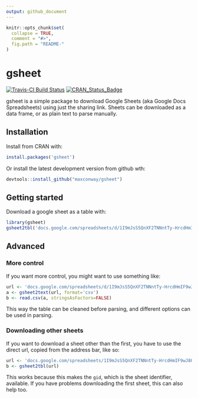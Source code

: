 ```yaml
---
output: github_document
---
```


<!-- README.md is generated from README.Rmd. Please edit that file -->

```r
knitr::opts_chunk$set(
  collapse = TRUE,
  comment = "#>",
  fig.path = "README-"
)
```

# gsheet
[![Travis-CI Build Status](https://travis-ci.org/maxconway/gsheet.png?branch=master)](https://travis-ci.org/maxconway/gsheet)
[![CRAN_Status_Badge](http://www.r-pkg.org/badges/version/gsheet)](https://cran.r-project.org/package=gsheet)

gsheet is a simple package to download Google Sheets (aka Google Docs Spreadsheets) using just the sharing link. Sheets can be downloaded as a data frame, or as plain text to parse manually. 

## Installation
Install from CRAN with:
```r
install.packages('gsheet')
```

Or install the latest development version from github wth:
```r
devtools::install_github("maxconway/gsheet")
```

## Getting started
Download a google sheet as a table with:
```r
library(gsheet)
gsheet2tbl('docs.google.com/spreadsheets/d/1I9mJsS5QnXF2TNNntTy-HrcdHmIF9wJ8ONYvEJTXSNo')
```

## Advanced
### More control
If you want more control, you might want to use something like:
```r
url <- 'docs.google.com/spreadsheets/d/1I9mJsS5QnXF2TNNntTy-HrcdHmIF9wJ8ONYvEJTXSNo'
a <- gsheet2text(url, format='csv')
b <- read.csv(a, stringsAsFactors=FALSE)
```
This way the table can be cleaned before parsing, and different options can be used in parsing.

### Downloading other sheets
If you want to download a sheet other than the first, you have to use the direct url, copied from the address bar, like so:
```r
url <- 'docs.google.com/spreadsheets/1I9mJsS5QnXF2TNNntTy-HrcdHmIF9wJ8ONYvEJTXSNo#gid=850032961'
b <- gsheet2tbl(url)
```
This works because this makes the `gid`, which is the sheet identifier, available.
If you have problems downloading the first sheet, this can also help too.



